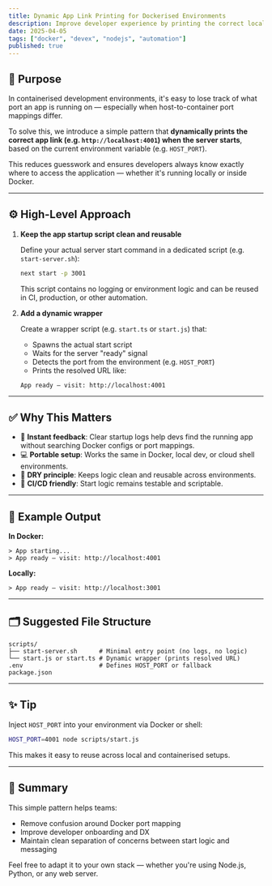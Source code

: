 ```yaml
---
title: Dynamic App Link Printing for Dockerised Environments
description: Improve developer experience by printing the correct local app URL dynamically at startup.
date: 2025-04-05
tags: ["docker", "devex", "nodejs", "automation"]
published: true
---
```


## 🔗 Purpose

In containerised development environments, it's easy to lose track of what port an app is running on — especially when host-to-container port mappings differ.

To solve this, we introduce a simple pattern that **dynamically prints the correct app link (e.g. `http://localhost:4001`) when the server starts**, based on the current environment variable (e.g. `HOST_PORT`).

This reduces guesswork and ensures developers always know exactly where to access the application — whether it's running locally or inside Docker.

---

## ⚙️ High-Level Approach

1. **Keep the app startup script clean and reusable**

   Define your actual server start command in a dedicated script (e.g. `start-server.sh`):

   ```bash
   next start -p 3001
   ```

   This script contains no logging or environment logic and can be reused in CI, production, or other automation.

2. **Add a dynamic wrapper**

   Create a wrapper script (e.g. `start.ts` or `start.js`) that:

   - Spawns the actual start script
   - Waits for the server "ready" signal
   - Detects the port from the environment (e.g. `HOST_PORT`)
   - Prints the resolved URL like:

   ```
   App ready — visit: http://localhost:4001
   ```

---

## ✅ Why This Matters

- 🧭 **Instant feedback**: Clear startup logs help devs find the running app without searching Docker configs or port mappings.
- 💻 **Portable setup**: Works the same in Docker, local dev, or cloud shell environments.
- 🔄 **DRY principle**: Keeps logic clean and reusable across environments.
- 🧪 **CI/CD friendly**: Start logic remains testable and scriptable.

---

## 🧪 Example Output

**In Docker:**

```
> App starting...
> App ready — visit: http://localhost:4001
```

**Locally:**

```
> App ready — visit: http://localhost:3001
```

---

## 🗂️ Suggested File Structure

```
scripts/
├── start-server.sh      # Minimal entry point (no logs, no logic)
└── start.js or start.ts # Dynamic wrapper (prints resolved URL)
.env                     # Defines HOST_PORT or fallback
package.json
```

---

## ✨ Tip

Inject `HOST_PORT` into your environment via Docker or shell:

```bash
HOST_PORT=4001 node scripts/start.js
```

This makes it easy to reuse across local and containerised setups.

---

## 🧾 Summary

This simple pattern helps teams:

- Remove confusion around Docker port mapping
- Improve developer onboarding and DX
- Maintain clean separation of concerns between start logic and messaging

Feel free to adapt it to your own stack — whether you're using Node.js, Python, or any web server.
